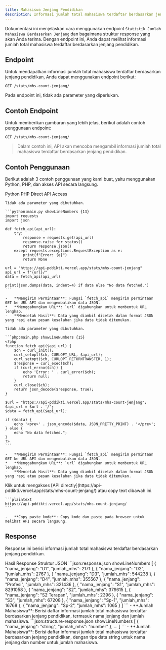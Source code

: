 ```yaml
---
title: Mahasiswa Jenjang Pendidikan
description: Informasi jumlah total mahasiswa terdaftar berdasarkan jenjang pendidikan.
---
```


Dokumentasi ini menjelaskan cara menggunakan endpoint `Statistik Jumlah Mahasiswa Berdasarkan Jenjang` dan bagaimana struktur response yang akan Anda terima. Dengan endpoint ini, Anda dapat melihat informasi jumlah total mahasiswa terdaftar berdasarkan jenjang pendidikan.

## Endpoint

Untuk mendapatkan informasi jumlah total mahasiswa terdaftar berdasarkan jenjang pendidikan, Anda dapat menggunakan endpoint berikut:

```plaintext
GET /stats/mhs-count-jenjang/
```

Pada endpoint ini, tidak ada parameter yang diperlukan.

## Contoh Endpoint

Untuk memberikan gambaran yang lebih jelas, berikut adalah contoh penggunaan endpoint:

```plaintext
GET /stats/mhs-count-jenjang/
```

> Dalam contoh ini, API akan mencoba mengambil informasi jumlah total mahasiswa terdaftar berdasarkan jenjang pendidikan.

## Contoh Penggunaan

Berikut adalah 3 contoh penggunaan yang kami buat, yaitu menggunakan Python, PHP, dan akses API secara langsung.

<Tabs defaultValue="python" className="pt-5 pb-1">
  <TabsList>
    <TabsTrigger value="python">Python</TabsTrigger>
    <TabsTrigger value="php">PHP</TabsTrigger>
    <TabsTrigger value="direct">Direct API Access</TabsTrigger>
  </TabsList>
  <TabsContent value="python">

    Tidak ada parameter yang dibutuhkan.

    ```python:main.py showLineNumbers {13}
    import requests
    import json

    def fetch_api(api_url):
        try:
            response = requests.get(api_url)
            response.raise_for_status()
            return response.json()
        except requests.exceptions.RequestException as e:
            print(f"Error: {e}")
            return None

    url = "https://api-pddikti.vercel.app/stats/mhs-count-jenjang"
    api_url = f"{url}/"
    data = fetch_api(api_url)

    print(json.dumps(data, indent=4) if data else "No data fetched.")
    ```

    -   **Mengirim Permintaan**: Fungsi `fetch_api` mengirim permintaan GET ke URL API dan mengembalikan data JSON.
    *   **Menggabungkan URL**: `url` digabungkan untuk membentuk URL lengkap.
    -   **Mencetak Hasil**: Data yang diambil dicetak dalam format JSON yang rapi atau pesan kesalahan jika data tidak ditemukan.
  </TabsContent>
  <TabsContent value="php">

    Tidak ada parameter yang dibutuhkan.

    ```php:main.php showLineNumbers {15}
    <?php
    function fetch_api($api_url) {
        $ch = curl_init();
        curl_setopt($ch, CURLOPT_URL, $api_url);
        curl_setopt($ch, CURLOPT_RETURNTRANSFER, 1);
        $response = curl_exec($ch);
        if (curl_errno($ch)) {
            echo 'Error: ' . curl_error($ch);
            return null;
        }
        curl_close($ch);
        return json_decode($response, true);
    }

    $url = "https://api-pddikti.vercel.app/stats/mhs-count-jenjang";
    $api_url = $url . '/';
    $data = fetch_api($api_url);

    if ($data) {
        echo '<pre>' . json_encode($data, JSON_PRETTY_PRINT) . '</pre>';
    } else {
        echo "No data fetched.";
    }
    ?>
    ```

    -   **Mengirim Permintaan**: Fungsi `fetch_api` mengirim permintaan GET ke URL API dan mengembalikan data JSON.
    *   **Menggabungkan URL**: `url` digabungkan untuk membentuk URL lengkap.
    -   **Mencetak Hasil**: Data yang diambil dicetak dalam format JSON yang rapi atau pesan kesalahan jika data tidak ditemukan.
  </TabsContent>
  <TabsContent value="direct">
    Klik untuk mengakses [API directly](https://api-pddikti.vercel.app/stats/mhs-count-jenjang/) atau copy text dibawah ini.

    ```plaintext
    https://api-pddikti.vercel.app/stats/mhs-count-jenjang/
    ```

    -   **Copy paste kode**: Copy kode dan paste pada browser untuk melihat API secara langsung.
  </TabsContent>
</Tabs>

## Response

Response ini berisi informasi jumlah total mahasiswa terdaftar berdasarkan jenjang pendidikan.

<Tabs defaultValue="hasil" className="pt-5 pb-1">
  <TabsList>
    <TabsTrigger value="hasil">Hasil Response</TabsTrigger>
    <TabsTrigger value="struktur">Struktur JSON</TabsTrigger>
  </TabsList>
  <TabsContent value="hasil">
    ```json:response.json showLineNumbers
    [
        {
            "nama_jenjang": "D1",
            "jumlah_mhs": 2171
        },
        {
            "nama_jenjang": "D2",
            "jumlah_mhs": 2767
        },
        {
            "nama_jenjang": "D3",
            "jumlah_mhs": 544238
        },
        {
            "nama_jenjang": "D4",
            "jumlah_mhs": 355567
        },
        {
            "nama_jenjang": "Profesi",
            "jumlah_mhs": 321436
        },
        {
            "nama_jenjang": "S1",
            "jumlah_mhs": 8291058
        },
         {
            "nama_jenjang": "S2",
            "jumlah_mhs": 379615
        },
        {
            "nama_jenjang": "S2 Terapan",
            "jumlah_mhs": 2396
        },
         {
            "nama_jenjang": "S3",
            "jumlah_mhs": 67208
        },
        {
             "nama_jenjang": "Sp-1",
             "jumlah_mhs": 16768
        },
        {
            "nama_jenjang": "Sp-2",
            "jumlah_mhs": 1065
        }
    ]
    ```
    -   **Jumlah Mahasiswa**: Berisi daftar informasi jumlah total mahasiswa terdaftar berdasarkan jenjang pendidikan, termasuk nama jenjang dan jumlah mahasiswa.
  </TabsContent>
  <TabsContent value="struktur">
    ```json:structure-response.json showLineNumbers
    [
        {
            "nama_jenjang": "string",
            "jumlah_mhs": "number"
        },
        ...
    ]
    ```
    -   **Jumlah Mahasiswa**: Berisi daftar informasi jumlah total mahasiswa terdaftar berdasarkan jenjang pendidikan, dengan tipe data string untuk nama jenjang dan number untuk jumlah mahasiswa.
  </TabsContent>
</Tabs>